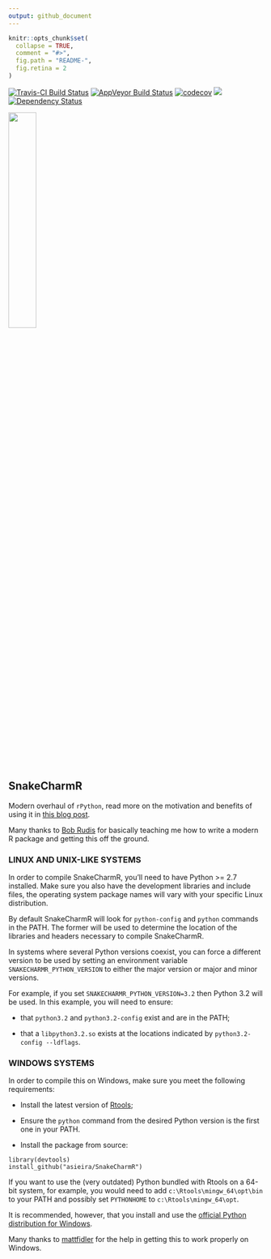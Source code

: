 ```yaml
---
output: github_document
---
```

<!-- README.md is generated from README.Rmd. Please edit that file -->
```r
knitr::opts_chunk$set(
  collapse = TRUE,
  comment = "#>",
  fig.path = "README-",
  fig.retina = 2
)
```
[![Travis-CI Build Status](https://travis-ci.org/asieira/SnakeCharmR.svg?branch=master)](https://travis-ci.org/asieira/SnakeCharmR)
[![AppVeyor Build Status](https://ci.appveyor.com/api/projects/status/github/asieira/SnakeCharmR?branch=master&svg=true)](https://ci.appveyor.com/project/asieira/SnakeCharmR)
[![codecov](https://codecov.io/gh/asieira/SnakeCharmR/branch/master/graph/badge.svg)](https://codecov.io/gh/asieira/SnakeCharmR)
[![](https://cranlogs.r-pkg.org/badges/grand-total/SnakeCharmR)](https://cran.rstudio.com/web/packages/SnakeCharmR/index.html)
[![Dependency Status](https://dependencyci.com/github/asieira/SnakeCharmR/badge)](https://dependencyci.com/github/asieira/SnakeCharmR)

<img src="tools/snaker.jpg" width="33%"/>

## SnakeCharmR

Modern overhaul of `rPython`, read more on the motivation and benefits of using it in [this blog post](https://asieira.github.io/introducing-snakecharmr.html).

Many thanks to [Bob Rudis](https://github.com/hrbrmstr) for basically teaching me how to write
a modern R package and getting this off the ground.


### LINUX AND UNIX-LIKE SYSTEMS

In order to compile SnakeCharmR, you'll need to have Python >= 2.7 installed. Make sure you also have the development libraries and include files, the operating system package names will vary with your specific Linux distribution.

By default SnakeCharmR will look for `python-config` and `python` commands in the PATH. The former
will be used to determine the location of the libraries and headers necessary to compile 
SnakeCharmR.

In systems where several Python versions coexist, you can force a different version to be used by setting an environment variable `SNAKECHARMR_PYTHON_VERSION` to either the major version or major and minor versions.

For example, if you set `SNAKECHARMR_PYTHON_VERSION=3.2` then Python 3.2 will be used. In this example, you will need to ensure:

* that `python3.2` and `python3.2-config` exist and are in the PATH;

* that a `libpython3.2.so` exists at the locations indicated by `python3.2-config --ldflags`.


### WINDOWS SYSTEMS

In order to compile this on Windows, make sure you meet the following requirements:

* Install the latest version of [Rtools](https://cran.r-project.org/bin/windows/Rtools/);

* Ensure the `python` command from the desired Python version is the first one in your PATH.

* Install the package from source:
```
library(devtools)
install_github("asieira/SnakeCharmR")
```

If you want to use the (very outdated) Python bundled with Rtools on a 64-bit system, for example,
you would need to add `c:\Rtools\mingw_64\opt\bin` to your PATH and possibly set `PYTHONHOME` to
`c:\Rtools\mingw_64\opt`.

It is recommended, however, that you install and use the 
[official Python distribution for Windows](https://www.python.org/downloads/windows/).

Many thanks to [mattfidler](https://github.com/mattfidler) for the help in getting this to work properly on Windows.
